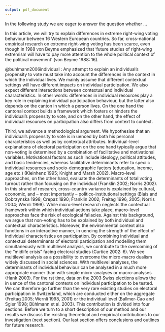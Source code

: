 ```yaml
---
output: pdf_document
---
```





In the following study we are eager to answer the question whether ...

In this article, we will try to explain differences in extreme right-wing voting behaviour between 16 Western European countries. So far, cross-national empirical research on extreme right-wing voting has been scarce, even though in 1988 von Beyme emphasized that ‘future studies of right-wing extremism will have to pay more attention to the whole political context of the political movement’ (von Beyme 1988: 16).


@buhlmann2006individual : 
Any attempt to explain an individual’s propensity to vote must take into account the differences in the context in which the individual lives. We mainly assume that different contextual settings will have different impacts on individual participation. We also expect different interactions between contextual and individual characteristics. In other words: differences in individual resources play a key role in explaining individual participation behaviour, but the latter also depends on the canton in which a person lives. On the one hand the cantonal context builds a framework which fosters or hinders the individual’s propensity to vote, and on the other hand, the effect of individual resources on participation also differs from context to context.

Third, we advance a methodological argument. We hypothesise that an individual’s propensity to vote is in uenced by both his personal characteristics as well as by contextual attributes. Individual-level explanations of electoral participation on the one hand typically argue that non-voting is determined by a combination of facilitative and motivational variables. Motivational factors as such include ideology, political attitudes, and basic tendencies, whereas facilitative determinants refer to speci c individual resources and socio-demographic factors (education, income, age etc.) (Kleinhenz 1995; Knight and Marsh 2002). Macro-level approaches, on the other hand, evaluate the determinants of total voting turnout rather than focusing on the individual (Franklin 2002; Norris 2002). In this strand of research, cross-country variance is explained by cultural, economic, and – most importantly – politico-institutional settings (Blais and Dobrzynska 1998; Crepaz 1990; Franklin 2002; Freitag 1996, 2005; Norris 2004; Wernli 1998). While micro-level research neglects the contextual framework within which individual actions take place, macro-level approaches face the risk of ecological fallacies. Against this background, we argue that non-voting has to be explained by both individual and contextual characteristics. Moreover, the environmental context also functions in an interactive manner, in uencing the strength of the effect of individual characteristics on participation.
By combining individual and contextual determinants of electoral participation and modelling them simultaneously with multilevel analysis, we contribute to the overcoming of the “midlife crisis” facing electoral studies (Curtice 2002: 6). We see multilevel analysis as a possibility to overcome the micro-macro dualism widely discussed in social sciences. With multilevel analyses, the determinants of individual behaviour can be analysed in a much more appropriate manner than with simple micro-analyses or macro-analyses (Hank 2003).
For the  rst time, data on the 2003 Swiss elections allows the in uence of the cantonal contexts on individual participation to be tested. We can therefore go further than the very rare existing studies on electoral participation in Switzerland, which are conducted either on the aggregate (Freitag 2005; Wernli 1998, 2001) or the individual level (Ballmer-Cao and Sgier 1998; Bühlmann et al. 2003).
This contribution is divided into four sections. Before we turn to a short description of our method and our results we discuss the existing theoretical and empirical contributions to our investigation (next section). Our last section offers conclusions and outlines for future research.